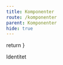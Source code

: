 ```yaml
---
title: Komponenter
route: /komponenter
parent: Komponenter
hide: true
---
```



  return <SEO title={props.pageContext.frontmatter.title} description={props.pageContext.frontmatter.description} pathname={props.pageContext.frontmatter.route} />
}

Identitet
